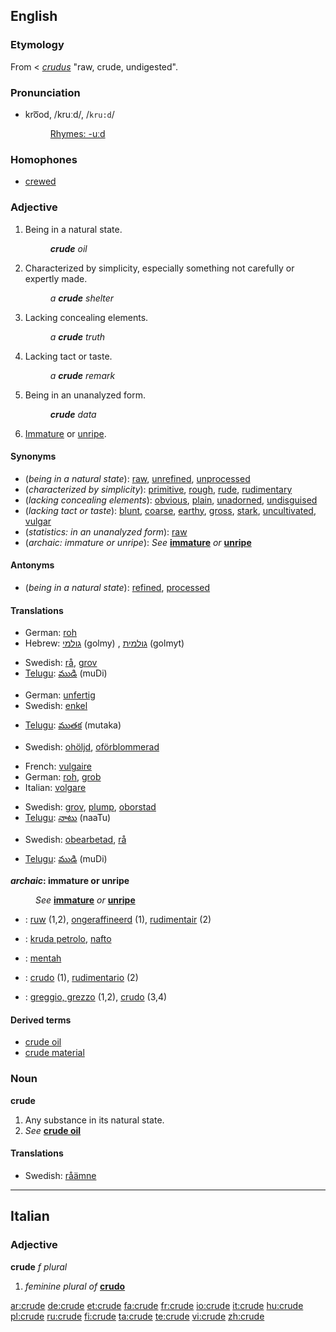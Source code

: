 {{wikipedia|dab=crude}}
==English==

===Etymology===
From {{ME.}} < {{L.}} ''[[crudus]]'' "raw, crude, undigested".

===Pronunciation===
* kro͞od, /kruːd/, /<tt>kru:d</tt>/
*: [[Rhymes:English:-uːd|Rhymes: -uːd]]

===Homophones===
* [[crewed]]

===Adjective===
{{en-adj|crud|er}}

# Being in a natural state.
#: '''''crude''' oil''
# Characterized by simplicity, especially something not carefully or expertly made.
#: ''a '''crude''' shelter''
# Lacking concealing elements.
#: ''a '''crude''' truth''
# Lacking tact or taste.
#: ''a '''crude''' remark''
# {{statistics}} Being in an unanalyzed form.
#: '''''crude''' data''
# {{archaic}} [[immature|Immature]] or [[unripe]].

====Synonyms====
* (''being in a natural state''): [[raw]], [[unrefined]], [[unprocessed]]
* (''characterized by simplicity''): [[primitive]], [[rough]], [[rude]], [[rudimentary]]
* (''lacking concealing elements''): [[obvious]], [[plain]], [[unadorned]], [[undisguised]]
* (''lacking tact or taste''): [[blunt]], [[coarse]], [[earthy]], [[gross]], [[stark]], [[uncultivated]], [[vulgar]]
* (''statistics: in an unanalyzed form''): [[raw]]
* (''archaic: immature or unripe''): ''See'' '''[[immature]]''' ''or'' '''[[unripe]]'''

====Antonyms====
* (''being in a natural state''): [[refined]], [[processed]]

====Translations====

{{trans-top|being in a natural state}}
* German: [[roh]]
* Hebrew: [[גולמי]] (golmy) {{m}}, [[גולמית]] (golmyt) {{f}}
{{trans-mid}}
* Swedish: [[rå]], [[grov]]
* [[Telugu]]: [[ముడి]] (muDi)
{{trans-bottom}}

{{trans-top|characterized by simplicity}}
* German: [[unfertig]]
* Swedish: [[enkel]]
{{trans-mid}}
* [[Telugu]]: [[ముతక]] (mutaka)
{{trans-bottom}}

{{trans-top|lacking concealing elements}}
* Swedish: [[ohöljd]], [[oförblommerad]]
{{trans-mid}}
{{trans-bottom}}

{{trans-top|lacking tact or taste}}
* French: [[vulgaire]] {{m|f}}
* German: [[roh]], [[grob]]
* Italian: [[volgare]] {{m|f}}
{{trans-mid}}
* Swedish: [[grov]], [[plump]], [[oborstad]]
* [[Telugu]]: [[నాటు]] (naaTu)
{{trans-bottom}}

{{trans-top|statistics: in an unanalyzed form}}
* Swedish: [[obearbetad]], [[rå]]
{{trans-mid}}
* [[Telugu]]: [[ముడి]] (muDi)
{{trans-bottom}}

'''''archaic'': immature or unripe'''
: ''See'' '''[[immature]]''' ''or'' '''[[unripe]]'''

{{checktrans}}

* {{ttbc|Dutch}}: [[ruw]] (1,2), [[ongeraffineerd]] (1), [[rudimentair]] (2)
* {{ttbc|Esperanto}}: [[kruda petrolo]], [[nafto]]
* {{ttbc|Indonesian}}: [[mentah]]
* {{ttbc|Spanish}}: [[crudo]] (1), [[rudimentario]] (2)
* {{ttbc|Italian}}: [[greggio, grezzo]] (1,2), [[crudo]] (3,4)

====Derived terms====
* [[crude oil]]
* [[crude material]]

===Noun===
'''crude'''

# Any substance in its natural state.
# ''See'' '''[[crude oil]]'''

====Translations====

{{trans-top|any substance in its natural state}}
* Swedish: [[råämne]] {{n}}
{{trans-mid}}
{{trans-bottom}}

----

==Italian==

===Adjective===
'''crude''' ''f plural''

# ''feminine plural of'' '''[[crudo#Italian|crudo]]'''

[[ar:crude]]
[[de:crude]]
[[et:crude]]
[[fa:crude]]
[[fr:crude]]
[[io:crude]]
[[it:crude]]
[[hu:crude]]
[[pl:crude]]
[[ru:crude]]
[[fi:crude]]
[[ta:crude]]
[[te:crude]]
[[vi:crude]]
[[zh:crude]]